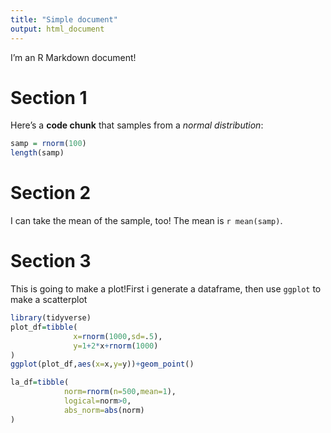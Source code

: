 ```yaml
---
title: "Simple document"
output: html_document
---
```


I'm an R Markdown document! 

# Section 1

Here's a **code chunk** that samples from 
a _normal distribution_:

```r
samp = rnorm(100)
length(samp)
```

# Section 2

I can take the mean of the sample, too!
The mean is `r mean(samp)`.

# Section 3

This is going to make a plot!First i generate a dataframe, then use `ggplot` to make a scatterplot

```r
library(tidyverse)
plot_df=tibble(
              x=rnorm(1000,sd=.5),
              y=1+2*x+rnorm(1000)
)
ggplot(plot_df,aes(x=x,y=y))+geom_point()
```
```r
la_df=tibble(
            norm=rnorm(n=500,mean=1),
            logical=norm>0,
            abs_norm=abs(norm)
)

```